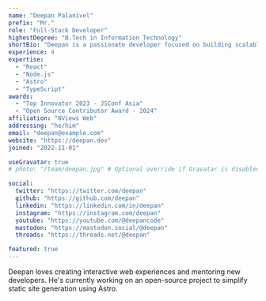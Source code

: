```yaml
---
name: "Deepan Palanivel"
prefix: "Mr."
role: "Full-Stack Developer"
highestDegree: "B.Tech in Information Technology"
shortBio: "Deepan is a passionate developer focused on building scalable tools and improving developer workflows."
experience: 4
expertise:
  - "React"
  - "Node.js"
  - "Astro"
  - "TypeScript"
awards:
  - "Top Innovator 2023 - JSConf Asia"
  - "Open Source Contributor Award - 2024"
affiliation: "NViews Web"
addressing: "he/him"
email: "deepan@example.com"
website: "https://deepan.dev"
joined: "2022-11-01"

useGravatar: true
# photo: "/team/deepan.jpg" # Optional override if Gravatar is disabled

social:
  twitter: "https://twitter.com/deepan"
  github: "https://github.com/deepan"
  linkedin: "https://linkedin.com/in/deepan"
  instagram: "https://instagram.com/deepan"
  youtube: "https://youtube.com/@deepancode"
  mastodon: "https://mastodon.social/@deepan"
  threads: "https://threads.net/@deepan"

featured: true
---
```


Deepan loves creating interactive web experiences and mentoring new developers.
He's currently working on an open-source project to simplify static site generation using Astro.
